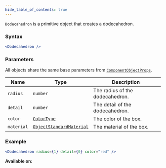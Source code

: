 ```yaml
---
hide_table_of_contents: true
---
```



`Dodecahedron` is a primitive object that creates a dodecahedron.

### Syntax

```jsx
<Dodecahedron />
```

### Parameters

All objects share the same base parameters from [`ComponentObjectProps`](/sdk/types/ComponentObjectProps).

| Name       | Type                                                          | Description                     |
| ---------- | ------------------------------------------------------------- | ------------------------------- |
| `radius`   | `number`                                                      | The radius of the dodecahedron. |
| `detail`   | `number`                                                      | The detail of the dodecahedron. |
| `color`    | [`ColorType`](/sdk/types/ColorType)                           | The color of the box.           |
| `material` | [`ObjectStandardMaterial`](/sdk/types/ObjectStandardMaterial) | The material of the box.        |

### Example

```jsx
<Dodecahedron radius={1} detail={0} color="red" />
```

**Available on:** <ClientTag /> <ServerTag />
